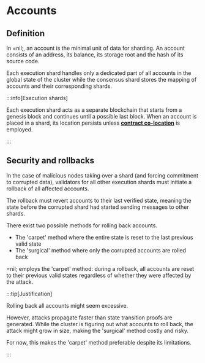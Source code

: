 # Accounts

## Definition

In =nil;, an account is the minimal unit of data for sharding. An account consists of an address, its balance, its storage root and the hash of its source code.

Each execution shard handles only a dedicated part of all accounts in the global state of the cluster while the consensus shard stores the mapping of accounts and their corresponding shards.

:::info[Execution shards]

Each execution shard acts as a separate blockchain that starts from a genesis block and continues until a possible last block. When an account is placed in a shard, its location persists unless [**contract co-location**](./contract-co-location) is employed.

:::

## Security and rollbacks

In the case of malicious nodes taking over a shard (and forcing commitment to corrupted data), validators for all other execution shards must initiate a rollback of all affected accounts. 

The rollback must revert accounts to their last verified state, meaning the state before the corrupted shard had started sending messages to other shards.

There exist two possible methods for rolling back accounts.

* The 'carpet' method where the entire state is reset to the last previous valid state
* The 'surgical' method where only the corrupted accounts are rolled back

=nil; employs the 'carpet' method: during a rollback, all accounts are reset to their previous valid states regardless of whether they were affected by the attack.

:::tip[Justification]

Rolling back all accounts might seem excessive.

However, attacks propagate faster than state transition proofs are generated. While the cluster is figuring out what accounts to roll back, the attack might grow in size, making the 'surgical' method costly and risky. 

For now, this makes the 'carpet' method preferable despite its limitations. 

:::